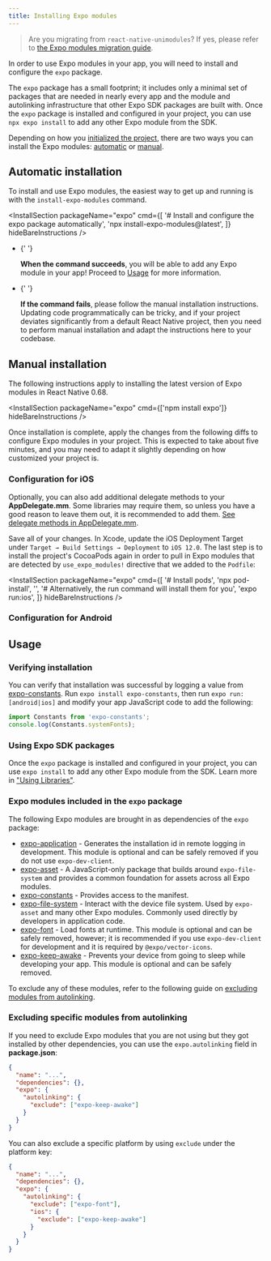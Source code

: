 ```yaml
---
title: Installing Expo modules
---
```



> Are you migrating from `react-native-unimodules`? If yes, please refer to [the Expo modules migration guide](https://expo.fyi/expo-modules-migration).

In order to use Expo modules in your app, you will need to install and configure the `expo` package.

The `expo` package has a small footprint; it includes only a minimal set of packages that are needed in nearly every app and the module and autolinking infrastructure that other Expo SDK packages are built with. Once the `expo` package is installed and configured in your project, you can use `npx expo install` to add any other Expo module from the SDK.

Depending on how you [initialized the project](/bare/hello-world/), there are two ways you can install the Expo modules: [automatic](#automatic-installation) or [manual](#manual-installation).

## Automatic installation

To install and use Expo modules, the easiest way to get up and running is with the `install-expo-modules` command.

<InstallSection
  packageName="expo"
  cmd={[
    '# Install and configure the expo package automatically',
    'npx install-expo-modules@latest',
  ]}
  hideBareInstructions
/>

- <YesIcon small />{' '}

  **When the command succeeds**, you will be able to add any Expo module in your app! Proceed to [Usage](#usage) for more information.

- <NoIcon small />{' '}

  **If the command fails**, please follow the manual installation instructions. Updating code programmatically can be tricky, and if your project deviates significantly from a default React Native project, then you need to perform manual installation and adapt the instructions here to your codebase.

## Manual installation

The following instructions apply to installing the latest version of Expo modules in React Native 0.68.

<InstallSection packageName="expo" cmd={['npm install expo']} hideBareInstructions />

Once installation is complete, apply the changes from the following diffs to configure Expo modules in your project. This is expected to take about five minutes, and you may need to adapt it slightly depending on how customized your project is.

### Configuration for iOS

<DiffBlock source="/static/diffs/expo-ios.diff" />

Optionally, you can also add additional delegate methods to your **AppDelegate.mm**. Some libraries may require them, so unless you have a good reason to leave them out, it is recommended to add them. [See delegate methods in AppDelegate.mm](https://github.com/expo/expo/blob/b7c0356c697ef2cf46388e5742d67b7b48adc97f/templates/expo-template-bare-minimum/ios/HelloWorld/AppDelegate.mm#L75-L102).

Save all of your changes. In Xcode, update the iOS Deployment Target under `Target → Build Settings → Deployment` to `iOS 12.0`. The last step is to install the project's CocoaPods again in order to pull in Expo modules that are detected by `use_expo_modules!` directive that we added to the `Podfile`:

<InstallSection
  packageName="expo"
  cmd={[
    '# Install pods',
    'npx pod-install',
    '',
    '# Alternatively, the run command will install them for you',
    'expo run:ios',
  ]}
  hideBareInstructions
/>

<div style={{ marginTop: 50 }} />

### Configuration for Android

<DiffBlock source="/static/diffs/expo-android.diff" />

<div style={{ marginTop: -10 }} />

## Usage

### Verifying installation

You can verify that installation was successful by logging a value from [expo-constants](/versions/latest/sdk/constants/). Run `expo install expo-constants`, then run `expo run:[android|ios]` and modify your app JavaScript code to add the following:

```js
import Constants from 'expo-constants';
console.log(Constants.systemFonts);
```

### Using Expo SDK packages

Once the `expo` package is installed and configured in your project, you can use `expo install` to add any other Expo module from the SDK. Learn more in ["Using Libraries"](/workflow/using-libraries).

### Expo modules included in the `expo` package

The following Expo modules are brought in as dependencies of the `expo` package:

- [expo-application](/versions/latest/sdk/application.mdx) - Generates the installation id in remote logging in development. This module is optional and can be safely removed if you do not use `expo-dev-client`.
- [expo-asset](/versions/latest/sdk/asset.mdx) - A JavaScript-only package that builds around `expo-file-system` and provides a common foundation for assets across all Expo modules.
- [expo-constants](/versions/latest/sdk/constants.mdx) - Provides access to the manifest.
- [expo-file-system](/versions/latest/sdk/filesystem.mdx) - Interact with the device file system. Used by `expo-asset` and many other Expo modules. Commonly used directly by developers in application code.
- [expo-font](/versions/latest/sdk/font.mdx) - Load fonts at runtime. This module is optional and can be safely removed, however; it is recommended if you use `expo-dev-client` for development and it is required by `@expo/vector-icons`.
- [expo-keep-awake](/versions/latest/sdk/keep-awake.mdx) - Prevents your device from going to sleep while developing your app. This module is optional and can be safely removed.

To exclude any of these modules, refer to the following guide on [excluding modules from autolinking](#excluding-specific-modules-from-autolinking).

### Excluding specific modules from autolinking

If you need to exclude Expo modules that you are not using but they got installed by other dependencies, you can use the `expo.autolinking` field in **package.json**:

```json
{
  "name": "...",
  "dependencies": {},
  "expo": {
    "autolinking": {
      "exclude": ["expo-keep-awake"]
    }
  }
}
```

You can also exclude a specific platform by using `exclude` under the platform key:

```json
{
  "name": "...",
  "dependencies": {},
  "expo": {
    "autolinking": {
      "exclude": ["expo-font"],
      "ios": {
        "exclude": ["expo-keep-awake"]
      }
    }
  }
}
```
